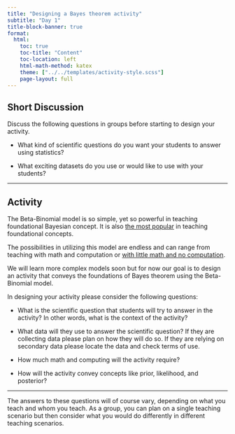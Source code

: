 ```yaml
---
title: "Designing a Bayes theorem activity"
subtitle: "Day 1"
title-block-banner: true
format:
  html:
    toc: true
    toc-title: "Content"
    toc-location: left
    html-math-method: katex
    theme: ["../../templates/activity-style.scss"]
    page-layout: full
---
```


## Short Discussion

Discuss the following questions in groups before starting to design your activity. 

- What kind of scientific questions do you want your students to answer using statistics?

- What exciting datasets do you use or would like to use with your students?

<hr>

## Activity

The Beta-Binomial model is so simple, yet so powerful in teaching foundational Bayesian concept. It is also [the most popular](https://www.tandfonline.com/doi/full/10.1080/00031305.2022.2089232) in teaching foundational concepts. 

The possibilities in utilizing this model are endless and can range from teaching with math and computation or [with little math and no computation](https://arxiv.org/abs/2304.01276). 

We will learn more complex models soon but for now our goal is to design an activity that conveys the foundations of Bayes theorem using the Beta-Binomial model. 

In designing your activity please consider the following questions:

- What is the scientific question that students will try to answer in the activity? In other words, what is the context of the activity?

- What data will they use to answer the scientific question? If they are collecting data please plan on how they will do so. If they are relying on secondary data please locate the data and check terms of use. 

- How much math and computing will the activity require? 

- How will the activity convey concepts like prior, likelihood, and posterior?


<hr>

The answers to these questions will of course vary, depending on what you teach and whom you teach. 
As a group, you can plan on a single teaching scenario but then consider what you would do differently in different teaching scenarios. 

